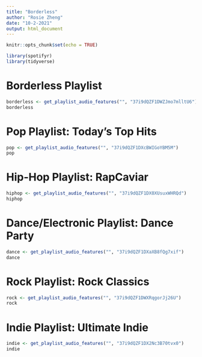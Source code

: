 ```yaml
---
title: "Borderless"
author: "Rosie Zheng"
date: "10-2-2021"
output: html_document
---
```


```r
knitr::opts_chunk$set(echo = TRUE)
```

```r
library(spotifyr)
library(tidyverse)
```

# Borderless Playlist
```r
borderless <- get_playlist_audio_features("", "37i9dQZF1DWZJmo7mlltU6")
borderless 
```

# Pop Playlist: Today's Top Hits
```r
pop <- get_playlist_audio_features("", "37i9dQZF1DXcBWIGoYBM5M")
pop
```

# Hip-Hop Playlist: RapCaviar
```r
hiphop <- get_playlist_audio_features("", "37i9dQZF1DX0XUsuxWHRQd")
hiphop
```

# Dance/Electronic Playlist: Dance Party
```r
dance <- get_playlist_audio_features("", "37i9dQZF1DXaXB8fQg7xif")
dance
```

# Rock Playlist: Rock Classics
```r
rock <- get_playlist_audio_features("", "37i9dQZF1DWXRqgorJj26U")
rock
```

# Indie Playlist: Ultimate Indie
```r
indie <- get_playlist_audio_features("", "37i9dQZF1DX2Nc3B70tvx0")
indie 
```



